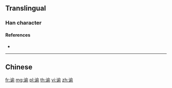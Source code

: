 {{character info/new}}
{{also|諭}}
==Translingual==

===Han character===
{{Han char|rn=149|rad=讠|as=09|sn=11|four=|canj=IVOMN}}

====References====
* {{Han ref|kx=1188.181|hdz=64000.010|uh=8C15|ud=35861}}

----

==Chinese==
{{zh-see|諭}}

[[fr:谕]]
[[mg:谕]]
[[pl:谕]]
[[th:谕]]
[[vi:谕]]
[[zh:谕]]